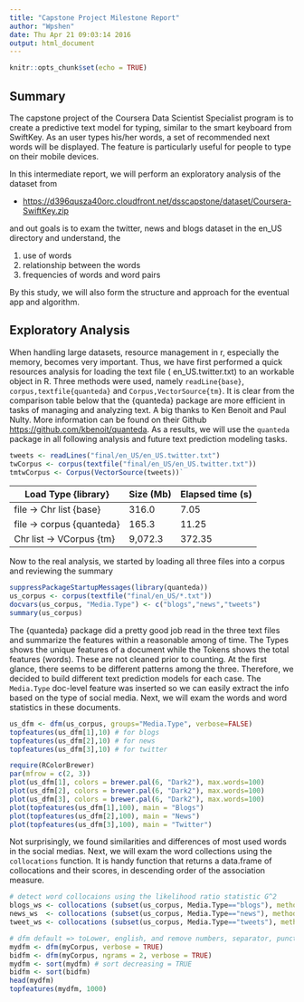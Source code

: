 ```yaml
---
title: "Capstone Project Milestone Report"
author: "Wpshen"
date: Thu Apr 21 09:03:14 2016
output: html_document
---
```


```r
knitr::opts_chunk$set(echo = TRUE)
```


## Summary

The capstone project of the Coursera Data Scientist Specialist program is to create a predictive text model for typing, similar to the smart keyboard from SwiftKey. As an user types his/her words, a set of recommended next words will be displayed. The feature is particularly useful for people to type on their mobile devices.

In this intermediate report, we will perform an exploratory analysis of the dataset from 

- <https://d396qusza40orc.cloudfront.net/dsscapstone/dataset/Coursera-SwiftKey.zip>

and out goals is to exam the twitter, news and blogs dataset in the en_US directory and understand, the

1. use of words
2. relationship between the words
3. frequencies of words and word pairs 

By this study, we will also form the structure and approach for the eventual app and algorithm.


## Exploratory Analysis

When handling large datasets, resource management in r, especially the memory, becomes very important. Thus, we have first performed a quick resources analysis for loading the text file ( en_US.twitter.txt) to an workable object in R. Three methods were used, namely `readLine{base}`, `corpus,textfile{quanteda}` and `Corpus,VectorSource{tm}`. It is clear from the comparison table below that the {quanteda} package are more efficient in tasks of managing and analyzing text. A big thanks to Ken Benoit and Paul Nulty. More information can be found on their Github <https://github.com/kbenoit/quanteda>. As a results, we will use the `quanteda` package in all following analysis and future text prediction modeling tasks.  

```r
tweets <- readLines("final/en_US/en_US.twitter.txt")
twCorpus <- corpus(textfile("final/en_US/en_US.twitter.txt"))
tmtwCorpus <- Corpus(VectorSource(tweets))`

```

Load Type {library}           | Size (Mb)  | Elapsed time (s)
------------------------------|------------|----------------
file -> Chr list {base}       |   316.0    | 7.05
file -> corpus {quanteda}     |   165.3    | 11.25
Chr list -> VCorpus {tm}      | 9,072.3    | 372.35

Now to the real analysis, we started by loading all three files into a corpus and reviewing the summary

```r
suppressPackageStartupMessages(library(quanteda))
us_corpus <- corpus(textfile("final/en_US/*.txt"))
docvars(us_corpus, "Media.Type") <- c("blogs","news","tweets")
summary(us_corpus)
```

The {quanteda} package did a pretty good job read in the three text files and summarize the features within a reasonable among of time. The Types shows the unique features of a document while the Tokens shows the total features (words). These are not cleaned prior to counting. At the first glance, there seems to be different patterns among the three. Therefore, we decided to build different text prediction models for each case. The `Media.Type` doc-level feature was inserted so we can easily extract the info based on the type of social media. Next, we will exam the words and word statistics in these documents.

```r
us_dfm <- dfm(us_corpus, groups="Media.Type", verbose=FALSE)
topfeatures(us_dfm[1],10) # for blogs
topfeatures(us_dfm[2],10) # for news
topfeatures(us_dfm[3],10) # for twitter
```

```r
require(RColorBrewer)
par(mfrow = c(2, 3))
plot(us_dfm[1], colors = brewer.pal(6, "Dark2"), max.words=100)
plot(us_dfm[2], colors = brewer.pal(6, "Dark2"), max.words=100)
plot(us_dfm[3], colors = brewer.pal(6, "Dark2"), max.words=100)
plot(topfeatures(us_dfm[1],100), main = "Blogs")
plot(topfeatures(us_dfm[2],100), main = "News")
plot(topfeatures(us_dfm[3],100), main = "Twitter")
```

Not surprisingly, we found similarities and differences of most used words in the social medias. Next, we will exam the word collections using the `collocations` function. It is handy function that returns a data.frame of collocations and their scores, in descending order of the association measure.

```r
# detect word collocaions using the likelihood ratio statistic G^2 
blogs_ws <- collocations (subset(us_corpus, Media.Type=="blogs"), method="lr")
news_ws  <- collocations (subset(us_corpus, Media.Type=="news"), method="lr")
tweet_ws <- collocations (subset(us_corpus, Media.Type=="tweets"), method="lr")

```



```r
# dfm default => toLower, english, and remove numbers, separator, punct
mydfm <- dfm(myCorpus, verbose = TRUE)
bidfm <- dfm(myCorpus, ngrams = 2, verbose = TRUE)
mydfm <- sort(mydfm) # sort decreasing = TRUE
bidfm <- sort(bidfm)
head(mydfm)
topfeatures(mydfm, 1000)

```


